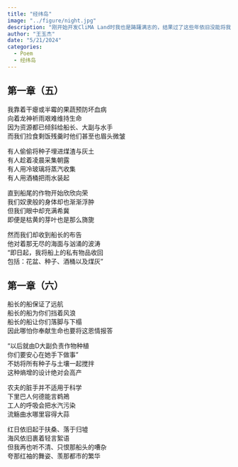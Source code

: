 ```yaml
---
title: "经纬岛"
image: "../figure/night.jpg"
description: "刚开始开发CliMA Land时我也是踌躇满志的，结果过了这些年依旧没能将我的模型和大气模型耦合。再加上找工作也一直不顺利，心态居然都崩习惯了。。。"
author: "王玉杰"
date: "5/21/2024"
categories:
  - Poem
  - 经纬岛
---
```


## 第一章（五）
我靠着干瘪或半霉的果蔬预防坏血病\
向着龙神祈雨艰难维持生命\
因为资源都已倾斜给船长、大副与水手\
而我们捡食剩饭残羹时他们甚至也眉头微皱\

有人偷偷将种子埋进煤渣与灰土\
有人趁着凌晨采集朝露\
有人用冷玻璃将蒸汽收集\
有人用酒桶把雨水装起\

直到船尾的作物开始欣欣向荣\
我们奴隶般的身体却也渐渐浮肿\
但我们眼中却充满希冀\
即便是枯黄的芽叶也是那么旖旎\

然而我们却收到船长的布告\
他对着那无尽的海面与汹涌的波涛\
“即日起，我将船上的私有物品收回\
包括：花盆、种子、酒桶以及煤灰”

## 第一章（六）
船长的船保证了远航\
船长的船为你们挡着风浪\
船长的船让你们落脚与下榻\
因此哪怕你奉献生命也要将这恩情报答\

“以后就由D大副负责作物种植\
你们要安心在她手下做事”\
不妨将所有种子与土壤一起搅拌\
这种熵增的设计绝对会高产\

农夫的脏手并不适用于科学\
下里巴人何德能言鹈鴂\
工人的呼吸会把水汽污染\
流觞曲水哪里容得大蒜\

红日依旧起于扶桑、落于归墟\
海风依旧裹着轻言絮语\
但我再也听不清、只恨那船头的嘈杂\
夸那红袖的舞姿、羡那都市的繁华
